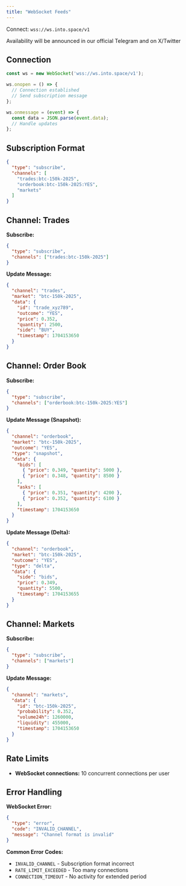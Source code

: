 ```yaml
---
title: "WebSocket Feeds"
---
```


Connect: `wss://ws.into.space/v1`

<Info>
  Availability will be announced in our official Telegram and on X/Twitter
</Info>

## Connection

```javascript
const ws = new WebSocket('wss://ws.into.space/v1');

ws.onopen = () => {
  // Connection established
  // Send subscription message
};

ws.onmessage = (event) => {
  const data = JSON.parse(event.data);
  // Handle updates
};
```

## Subscription Format

```json
{
  "type": "subscribe",
  "channels": [
    "trades:btc-150k-2025",
    "orderbook:btc-150k-2025:YES",
    "markets"
  ]
}
```

## Channel: Trades

**Subscribe:**

```json
{
  "type": "subscribe",
  "channels": ["trades:btc-150k-2025"]
}
```

**Update Message:**

```json
{
  "channel": "trades",
  "market": "btc-150k-2025",
  "data": {
    "id": "trade_xyz789",
    "outcome": "YES",
    "price": 0.352,
    "quantity": 2500,
    "side": "BUY",
    "timestamp": 1704153650
  }
}
```

## Channel: Order Book

**Subscribe:**

```json
{
  "type": "subscribe",
  "channels": ["orderbook:btc-150k-2025:YES"]
}
```

**Update Message (Snapshot):**

```json
{
  "channel": "orderbook",
  "market": "btc-150k-2025",
  "outcome": "YES",
  "type": "snapshot",
  "data": {
    "bids": [
      { "price": 0.349, "quantity": 5000 },
      { "price": 0.348, "quantity": 8500 }
    ],
    "asks": [
      { "price": 0.351, "quantity": 4200 },
      { "price": 0.352, "quantity": 6100 }
    ],
    "timestamp": 1704153650
  }
}
```

**Update Message (Delta):**

```json
{
  "channel": "orderbook",
  "market": "btc-150k-2025",
  "outcome": "YES",
  "type": "delta",
  "data": {
    "side": "bids",
    "price": 0.349,
    "quantity": 5500,
    "timestamp": 1704153655
  }
}
```

## Channel: Markets

**Subscribe:**

```json
{
  "type": "subscribe",
  "channels": ["markets"]
}
```

**Update Message:**

```json
{
  "channel": "markets",
  "data": {
    "id": "btc-150k-2025",
    "probability": 0.352,
    "volume24h": 1260000,
    "liquidity": 455000,
    "timestamp": 1704153650
  }
}
```

## Rate Limits

- **WebSocket connections:** 10 concurrent connections per user

## Error Handling

**WebSocket Error:**

```json
{
  "type": "error",
  "code": "INVALID_CHANNEL",
  "message": "Channel format is invalid"
}
```

**Common Error Codes:**

- `INVALID_CHANNEL` - Subscription format incorrect
- `RATE_LIMIT_EXCEEDED` - Too many connections
- `CONNECTION_TIMEOUT` - No activity for extended period